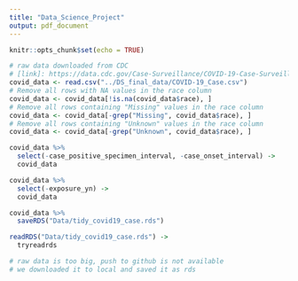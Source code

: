 ```yaml
---
title: "Data_Science_Project"
output: pdf_document
---
```


```r
knitr::opts_chunk$set(echo = TRUE)
```

```r
# raw data downloaded from CDC
# [link]: https://data.cdc.gov/Case-Surveillance/COVID-19-Case-Surveillance-Public-Use-Data-with-Ge/n8mc-b4w4
covid_data <- read.csv("../DS_final_data/COVID-19_Case.csv")
# Remove all rows with NA values in the race column
covid_data <- covid_data[!is.na(covid_data$race), ]
# Remove all rows containing "Missing" values in the race column
covid_data <- covid_data[-grep("Missing", covid_data$race), ]
# Remove all rows containing "Unknown" values in the race column
covid_data <- covid_data[-grep("Unknown", covid_data$race), ]

covid_data %>% 
  select(-case_positive_specimen_interval, -case_onset_interval) ->
  covid_data

covid_data %>% 
  select(-exposure_yn) ->
  covid_data

covid_data %>% 
  saveRDS("Data/tidy_covid19_case.rds")

readRDS("Data/tidy_covid19_case.rds") ->
  tryreadrds

# raw data is too big, push to github is not available 
# we downloaded it to local and saved it as rds 
```


